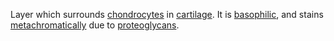 Layer which surrounds [[chondrocytes]] in [[cartilage]]. It is [[basophilic]], and stains [[metachromatic]]ally due to [[proteoglycans]].